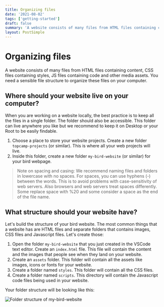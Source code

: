 ```yaml
---
title: Organizing files
date: '2021-08-02'
tags: ['getting-started']
draft: false
summary: 'A website consists of many files from HTML files containing content, CSS files containing styles, JS files containing code and other media assets. You need a sensible file structure to organize these files on your computer.'
layout: PostSimple
---
```


# Organizing files
A website consists of many files from HTML files containing content, CSS files containing styles, JS files containing code and other media assets. You need a sensible file structure to organize these files on your computer.

## Where should your website live on your computer?
When you are working on a website locally, the best practice is to keep all the files in a single folder. The folder should also be accessible. This folder can live anywhere you like but we recommend to keep it on Desktop or your Root to be easily findable.

1. Choose a place to store your website projects. Create a new folder `topcamp-projects` (or similar). This is where all your web projects will live.
2. Inside this folder, create a new folder `my-bird-website` (or similar) for your bird webpage.

> Note on spacing and casing: We recommend naming files and folders in lowercase with no spaces. For spaces, you can use hyphens (-) between the words. This is to avoid problems with case-sensitivity of web servers. Also browsers and web servers treat spaces differently. Some replace space with %20 and some consider a space as the end of the file name.

## What structure should your website have?
Let's build the structure of your bird website. The most common things that a website has are HTML files and separate folders that contains images, CSS files and Javascript files. Let's create those:

1. Open the folder `my-bird-website` that you just created in the VSCode text editor. Create an `index.html` file. This file will contain the content and the images that people see when they land on your website.
2. Create an `assets` folder. This folder will contain all the assets like images, icons or fonts for your website.
3. Create a folder named `styles`. This folder will contain all the CSS files.
4. Create a folder named `scripts`. This directory will contain the Javascript code files being used in your website.


Your folder structure will be looking like this:

![Folder structure of my-bird-website](/static/images/organizing-files-1.png)